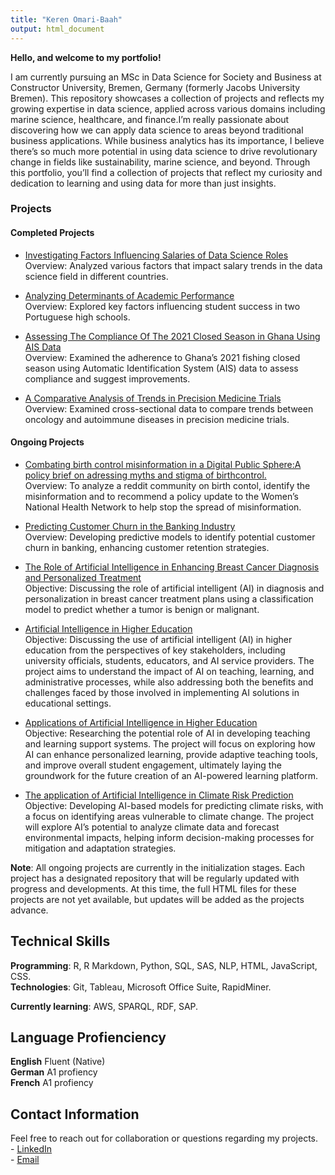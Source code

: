 ```yaml
---
title: "Keren Omari-Baah"
output: html_document
---
```


**Hello, and welcome to my portfolio!**

I am currently pursuing an MSc in Data Science for Society and Business at Constructor University, Bremen, Germany (formerly Jacobs University Bremen). This repository showcases a collection of projects and reflects my growing expertise in data science, applied across various domains including marine science, healthcare, and finance.I’m really passionate about discovering how we can apply data science to areas beyond traditional business applications. While business analytics has its importance, I believe there’s so much more potential in using data science to drive revolutionary change in fields like sustainability, marine science, and beyond. Through this portfolio, you’ll find a collection of projects that reflect my curiosity and dedication to learning and using data for more than just insights.  

### Projects

#### Completed Projects

-   [Investigating Factors Influencing Salaries of Data Science Roles](Investigating factors that influence the salaries of data science roles.html)\
    Overview: Analyzed various factors that impact salary trends in the data science field in different countries.

-   [Analyzing Determinants of Academic Performance](Analyzing the Determinanats of Academic Performance.html)\
    Overview: Explored key factors influencing student success in two Portuguese high schools.

-   [Assessing The Compliance Of The 2021 Closed Season in Ghana Using AIS Data](Closed_Season_AIS.pdf)\
    Overview: Examined the adherence to Ghana's 2021 fishing closed season using Automatic Identification System (AIS) data to assess compliance and suggest improvements.

-   [A Comparative Analysis of Trends in Precision Medicine Trials](A Comparative  Analysis of Trends in Precision Medicine.html)\
    Overview: Examined cross-sectional data to compare trends between oncology and autoimmune diseases in precision medicine trials.

#### Ongoing Projects
 
 
-   [Combating birth control misinformation in a Digital Public Sphere:A policy brief on adressing myths and stigma of birthcontrol.](project5.html)\
    Overview: To analyze a reddit community on birth contol, identify the misinformation and to recommend a policy update to the Women's National Health Network to help stop the spread of misinformation.

-   [Predicting Customer Churn in the Banking Industry](project6.html)\
    Overview: Developing predictive models to identify potential customer churn in banking, enhancing customer retention strategies.

-   [The Role of Artificial Intelligence in Enhancing Breast Cancer Diagnosis and Personalized Treatment](project7.html)\
    Objective: Discussing the role of artificial intelligent (AI) in diagnosis and personalization in breast cancer treatment plans using a classification model to predict whether a tumor is benign or malignant.

-   [Artificial Intelligence in Higher Education](project8.html)\
    Objective: Discussing the use of artificial intelligent (AI) in higher education from the perspectives of key stakeholders, including university officials, students, educators, and AI service providers. The project aims to understand the impact of AI on teaching, learning, and administrative processes, while also addressing both the benefits and challenges faced by those involved in implementing AI solutions in educational settings.

-   [Applications of Artificial Intelligence in Higher Education](project9.html)\
    Objective: Researching the potential role of AI in developing teaching and learning support systems. The project will focus on exploring how AI can enhance personalized learning, provide adaptive teaching tools, and improve overall student engagement, ultimately laying the groundwork for the future creation of an AI-powered learning platform.

-   [The application of Artificial Intelligence in Climate Risk Prediction](project10.html)\
    Objective: Developing AI-based models for predicting climate risks, with a focus on identifying areas vulnerable to climate change. The project will explore AI's potential to analyze climate data and forecast environmental impacts, helping inform decision-making processes for mitigation and adaptation strategies.

**Note**: All ongoing projects are currently in the initialization stages. Each project has a designated repository that will be regularly updated with progress and developments. At this time, the full HTML files for these projects are not yet available, but updates will be added as the projects advance.




## Technical Skills

**Programming**: R, R Markdown, Python, SQL, SAS, NLP, HTML, JavaScript, CSS.\
**Technologies**: Git, Tableau, Microsoft Office Suite, RapidMiner.\

**Currently learning**: AWS, SPARQL, RDF, SAP.\

## Language Profienciency

**English** Fluent (Native)\
**German** A1 profiency\
**French** A1 profiency\

## Contact Information

Feel free to reach out for collaboration or questions regarding my projects.\
- [LinkedIn](https://www.linkedin.com/in/kerendankwah)\
- [Email](mailto:kerendankwah@gmail.com)\

